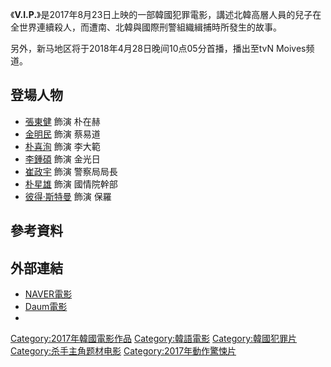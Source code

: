 {{expand|time=2016-10-10T09:14:40+00:00}}
{{unreferenced|time=2016-10-10T09:14:40+00:00}}
{{Infobox Film
|片名        = VIP 
|電影原名    = 브이아이피
|圖像        = V.I.P. (브이아이피).jpg
|圖像說明    = 
|導演        = 朴勳正
|監製        = 
|製片        = 
|編劇        = 
|主演        = {{ubl|[[張東健|張東健]]|[[金明民|金明民]]|[[朴喜洵|朴喜洵]]|[[李鍾碩|李鍾碩]]}}
|分級        = 
|副標題      = 
|主題曲      = 
|片頭曲      = 
|片尾曲      = 
|配樂        =
|攝影        = 
|剪輯        = 
|製片商      = [[華納兄弟|華納兄弟]]（韓國）
|發行商      = 
|上映日期    = {{flagicon|KOR}}2017年8月23日<br>{{flagicon|ROC}} 2017年9月22日<br>{{flagicon|HKG}} 2017年11月23日
|發行日期    =
|片長        = 
|產地        = {{KOR}}
|語言        = [[韓語|韓語]]
|官方網站    = 
|預算        = 
|票房        = 
|中國大陸片名= 
|香港片名    = 
|新馬片名    = 
|台灣片名    = V.I.P.
|sarft_id    = <!-- 公映許可號碼 -->
|amg_id      = <!-- AMG（All Media Guide）ID -->
|imdb_id     = <!-- IMDB（互聯網電影數據庫）ID -->
}}
《'''V.I.P.'''》是2017年8月23日上映的一部韓國犯罪電影，講述北韓高層人員的兒子在全世界連續殺人，而遭南、北韓與國際刑警組織緝捕時所發生的故事。

另外，新马地区将于2018年4月28日晚间10点05分首播，播出至tvN Moives频道。

== 登場人物 ==
*[[張東健|張東健]] 飾演 朴在赫
*[[金明民|金明民]] 飾演 蔡易道
*[[朴喜洵|朴喜洵]] 飾演 李大範
*[[李鍾碩|李鍾碩]] 飾演 金光日
*[[崔政宇|崔政宇]] 飾演 警察局局長
*[[朴星雄|朴星雄]] 飾演 國情院幹部
*[[彼得·斯特曼|彼得·斯特曼]] 飾演 保羅

== 參考資料 ==
{{reflist}}

== 外部連結 ==
*[http://movie.naver.com/movie/bi/mi/basic.nhn?code=152170 NAVER電影] {{Wayback|url=http://movie.naver.com/movie/bi/mi/basic.nhn?code=152170 |date=20190926160757 }}{{ko}}
*[http://movie.daum.net/moviedb/main?movieId=105591 Daum電影] {{Wayback|url=http://movie.daum.net/moviedb/main?movieId=105591 |date=20201202042943 }}{{ko}}
*{{t:douban|26858970|V.I.P.|movie}}

[[Category:2017年韓國電影作品|Category:2017年韓國電影作品]]
[[Category:韓語電影|Category:韓語電影]]
[[Category:韓國犯罪片|Category:韓國犯罪片]]
[[Category:杀手主角题材电影|Category:杀手主角题材电影]]
[[Category:2017年動作驚悚片|Category:2017年動作驚悚片]]